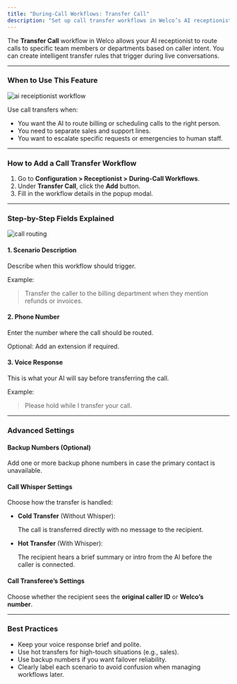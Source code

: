 ```yaml
---
title: "During-Call Workflows: Transfer Call"
description: "Set up call transfer workflows in Welco’s AI receptionist to intelligently route calls based on context. Supports hot/cold transfers, backup numbers, and caller ID control."
---
```


The **Transfer Call** workflow in Welco allows your AI receptionist to route calls to specific team members or departments based on caller intent. You can create intelligent transfer rules that trigger during live conversations.

---

### **When to Use This Feature**

![ai receiptionist workflow](/images/Screenshot2025-05-24at11.45.16AM.png)

Use call transfers when:

- You want the AI to route billing or scheduling calls to the right person.
- You need to separate sales and support lines.
- You want to escalate specific requests or emergencies to human staff.

---

### **How to Add a Call Transfer Workflow**

1. Go to **Configuration \> Receptionist \> During-Call Workflows**.
2. Under **Transfer Call**, click the **Add** button.
3. Fill in the workflow details in the popup modal.

---

### **Step-by-Step Fields Explained**

![call routing](/images/Screenshot2025-05-24at11.45.39AM.png)

#### **1. Scenario Description**

Describe when this workflow should trigger.

Example:

> Transfer the caller to the billing department when they mention refunds or invoices.

#### **2. Phone Number**

Enter the number where the call should be routed.

Optional: Add an extension if required.

#### **3. Voice Response**

This is what your AI will say before transferring the call.

Example:

> Please hold while I transfer your call.

---

### **Advanced Settings**

#### **Backup Numbers (Optional)**

Add one or more backup phone numbers in case the primary contact is unavailable.

#### **Call Whisper Settings**

Choose how the transfer is handled:

- **Cold Transfer** (Without Whisper):

  The call is transferred directly with no message to the recipient.
- **Hot Transfer** (With Whisper):

  The recipient hears a brief summary or intro from the AI before the caller is connected.

#### **Call Transferee’s Settings**

Choose whether the recipient sees the **original caller ID** or **Welco’s number**.

---

### **Best Practices**

- Keep your voice response brief and polite.
- Use hot transfers for high-touch situations (e.g., sales).
- Use backup numbers if you want failover reliability.
- Clearly label each scenario to avoid confusion when managing workflows later.